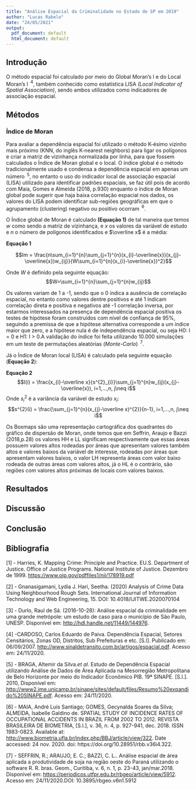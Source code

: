```yaml
---
title: "Análise Espacial da Criminalidade no Estado de SP em 2019"
author: "Lucas Rabelo"
date: "24/05/2021"
output:
  pdf_document: default
  html_document: default
---
```


## Introdução {.tabset .tabset-fade .tabset-pills}
   
 
 O método espacial foi calculado por meio do Global Moran's I e do Local Moran's I $\!\!^4$, também conhecido como estatística LISA *(Local Indicator of Spatial Association)*, sendo ambos utilizados como indicadores de associação espacial.
 
## Métodos
 

### Índice de Moran

 Para avaliar a dependência espacial foi utilizado o método K-ésimo vizinho mais próximo (KNN, do inglês K-nearest neighbors) para ligar os polígonos e criar a matriz de vizinhança normalizada por linha, para que fossem calculados o Índice de Moran global e o local. O índice global é o método tradicionalmente usado e condensa a dependência espacial em apenas um número $\!\!^5$, no entanto o uso do indicador local de associação espacial (LISA) utilizado para identificar padrões espaciais, se faz útil pois de acordo com Maia, Gomes e Almeida (2018, p.930) enquanto o índice de Moran global pode sugerir que haja baixa correlação espacial nos dados, os valores do LISA podem identificar sub-regiões geográficas em que o agrupamento (clustering) negativo ou positivo ocorram  $\!\!^6$.

O Índice global de Moran é calculado **(Equação 1)** de tal maneira que temos 
$w$ como sendo a matriz de vizinhança, e $x$ os valores da variável de estudo e $n$ o número de polígonos identificados e $\overline x$ é a média:


**Equação 1**

$$Im = \frac{n\sum_{i=1}^{n}\sum_{j=1}^{n}(x_{i}-\overline{x})(x_{j}-\overline{x})w_{ij}}{W\sum_{i=1}^{n}(x_{i}-\overline{x})^2}$$

Onde $W$ é definido pela seguinte equação:
 $$W=\sum_{i=1}^{n}\sum_{j=1}^{n}w_{ij}$$
 
Os valores variam de 1 a -1, sendo que o 0 indica a ausência de correlação espacial, no entanto como valores dentre positivos e até 1 indicam correlação direta e positiva e negativos até -1 correlação inversa, por estarmos interessados na presença de dependência espacial positiva os testes de hipótese foram construídos com nível de confiança de 95%, seguindo a premissa de que a hipótese alternativa corresponde a um índice maior que zero, e a hipótese nula é de independência espacial, ou seja H0: I = 0 e H1: I > 0.A validação do índice foi feita utilizando 10.000 simulações em um teste de permutações aleatórias (*Monte-Carlo*) $\!\!^7$.

Já o Índice de Moran local (LISA) é calculado pela seguinte equação (**Equação 2**):


**Equação 2**
 $$I(i) = \frac{x_{i}-\overline x}{s^{2}_{i}}\sum_{j=1}^{n}w_{ij}(x_{j}-\overline{x}), i=1,...,n, j\neq i$$
 Onde $s^{2}_{i}$ é a variância da variável de estudo $x_{i}$:
  $$s^{2}(i) = \frac{\sum_{j=1}^{n}(x_{j}-\overline x)^{2}}{n-1}, i=1,...,n, j\neq i$$
  
  Os Boxmaps são uma representação cartográfica dos quadrantes do gráfico de dispersão de Moran, onde temos que em Seffrin, Araujo e Bazzi (2018,p.28) os valores HH e LL significam respectivamente que essas áreas possuem valores altos rodeadas por áreas que apresentam valores também altos e valores baixos da variável de interesse, rodeadas por áreas que apresentam valores baixos, o valor LH representa áreas com valor baixo rodeada de outras áreas com valores altos, já o HL é o contrário, são regiões com valores altos próximas de locais com valores baixos.
  

## Resultados

 
## Discussão
  
 
## Conclusão

 
## Bibliografia

[1] - Harries, K. Mapping Crime: Principle and Practice. EU.S. Department of Justice. Office of Justice Programs. National Institute of Justice. Dezembro de 1999. <https://www.ojp.gov/pdffiles1/nij/178919.pdf>

[2] - Gnanasigamani, Lydia J. Hari, Seetha. (2020) Analysis of Crime Data Using Neighbourhood Rough Sets. International Journal of Information Technology and Web Engineering, 15. DOI: 10.4018/IJITWE.2020070104 

[3] -  Durlo, Raul de Sá. (2016-10-28): Análise espacial da criminalidade em uma grande metrópole: um estudo de caso para o município de São Paulo, UNESP. Disponível em: <http://hdl.handle.net/11449/144976>.

[4] -CARDOSO, Carlos Eduardo de Paiva. Dependência Espacial, Setores Censitários, Zonas OD, Distritos, Sub Prefeituras e etc. [S.l]. Publicado em: 06/09/2007. <http://www.sinaldetransito.com.br/artigos/espacial.pdf>. Acesso em: 24/11/2020.

[5] - BRAGA, Altemir da Silva.*et al*. Estudo de Dependência Espacial utilizando Análise de Dados de Área Aplicada na Mesorregião Metropolitana de Belo Horizonte por meio do Indicador Econômico PIB. 19ª SINAPE.  [S.l.]. 2010,  Disponível em: <http://www2.ime.unicamp.br/sinape/sites/default/files/Resumo%20expandido%20SINAPE.pdf>. Acesso em: 24/11/2020.

[6] - MAIA, André Luis Santiago; GOMES, Gecynalda Soares da Silva; ALMEIDA, Isabelle Galdino de. SPATIAL STUDY OF INCIDENCE RATES OF OCCUPATIONAL ACCIDENTS IN BRAZIL FROM 2002 TO 2012. REVISTA BRASILEIRA DE BIOMETRIA, [S.l.], v. 36, n. 4, p. 927-941, dec. 2018. ISSN 1983-0823. Available at: <http://www.biometria.ufla.br/index.php/BBJ/article/view/322>. Date accessed: 24 nov. 2020. doi: https://doi.org/10.28951/rbb.v36i4.322.    

[7] - SEFFRIN, R.; ARAUJO, E. C.; BAZZI, C. L.. Análise espacial de área aplicada a produtividade de soja na região oeste do Paraná utilizando o software R. R. bras. Geom., Curitiba, v. 6, n. 1, p. 23-43, jan/mar.2018. Disponível em: <https://periodicos.utfpr.edu.br/rbgeo/article/view/5912>. Acesso em: 24/11/2020.DOI: 10.3895/rbgeo.v6n1.5912

